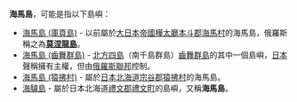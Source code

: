 '''海馬島'''，可能是指以下島嶼：

*[[海馬島_(庫頁島)|海馬島 (庫頁島)]] - 以前屬於[[大日本帝國|大日本帝國]][[樺太廳|樺太廳]][[本斗郡|本斗郡]][[海馬村|海馬村]]的海馬島，俄羅斯稱之為'''[[莫涅龍島|莫涅龍島]]'''。
*[[海馬島_(齒舞群島)|海馬島 (齒舞群島)]] - [[北方四島|北方四島]]（南千島群島）[[齒舞群島|齒舞群島]]的其中一個島嶼，[[日本|日本]]聲稱擁有主權，但由[[俄羅斯聯邦|俄羅斯聯邦]]控制。
*[[海馬島_(猿拂村)|海馬島 (猿拂村)]] - 屬於[[日本|日本]][[北海道|北海道]][[宗谷郡|宗谷郡]][[猿拂村|猿拂村]]的海馬島。
*[[海驢島|海驢島]] - 屬於日本北海道[[禮文郡|禮文郡]][[禮文町|禮文町]]的島嶼，又稱'''海馬島'''。

{{Disambig|Cat=三字亚洲地名消歧义}}